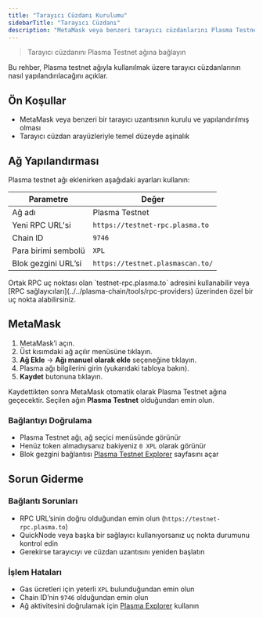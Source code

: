 ```yaml
---
title: "Tarayıcı Cüzdanı Kurulumu"
sidebarTitle: "Tarayıcı Cüzdanı"
description: "MetaMask veya benzeri tarayıcı cüzdanlarını Plasma Testnet ağına bağlamayı öğrenin. Ağ yapılandırması, bağlantı doğrulama ve yaygın sorunların çözümü adım adım açıklanır."
---
```



> Tarayıcı cüzdanını Plasma Testnet ağına bağlayın

Bu rehber, Plasma testnet ağıyla kullanılmak üzere tarayıcı cüzdanlarının nasıl yapılandırılacağını açıklar.

## Ön Koşullar

* MetaMask veya benzeri bir tarayıcı uzantısının kurulu ve yapılandırılmış olması
* Tarayıcı cüzdan arayüzleriyle temel düzeyde aşinalık

## Ağ Yapılandırması

Plasma testnet ağı eklenirken aşağıdaki ayarları kullanın:

| Parametre           | Değer                             |
| ------------------- | --------------------------------- |
| Ağ adı              | Plasma Testnet                    |
| Yeni RPC URL'si     | `https://testnet-rpc.plasma.to`  |
| Chain ID            | `9746`                            |
| Para birimi sembolü | `XPL`                             |
| Blok gezgini URL’si | `https://testnet.plasmascan.to/` |

<Tip>
  Ortak RPC uç noktası olan `testnet-rpc.plasma.to` adresini kullanabilir veya [RPC sağlayıcıları](../../plasma-chain/tools/rpc-providers) üzerinden özel bir uç nokta alabilirsiniz.
</Tip>

## MetaMask

1. MetaMask’i açın.
2. Üst kısımdaki ağ açılır menüsüne tıklayın.
3. **Ağ Ekle** → **Ağı manuel olarak ekle** seçeneğine tıklayın.
4. Plasma ağı bilgilerini girin (yukarıdaki tabloya bakın).
5. **Kaydet** butonuna tıklayın.

Kaydettikten sonra MetaMask otomatik olarak Plasma Testnet ağına geçecektir. Seçilen ağın **Plasma Testnet** olduğundan emin olun.

### Bağlantıyı Doğrulama

* Plasma Testnet ağı, ağ seçici menüsünde görünür
* Henüz token almadıysanız bakiyeniz `0 XPL` olarak görünür
* Blok gezgini bağlantısı [Plasma Testnet Explorer](https://testnet.plasmascan.to/) sayfasını açar

## Sorun Giderme

### Bağlantı Sorunları

* RPC URL’sinin doğru olduğundan emin olun (`https://testnet-rpc.plasma.to`)
* QuickNode veya başka bir sağlayıcı kullanıyorsanız uç nokta durumunu kontrol edin
* Gerekirse tarayıcıyı ve cüzdan uzantısını yeniden başlatın

### İşlem Hataları

* Gas ücretleri için yeterli `XPL` bulunduğundan emin olun
* Chain ID’nin `9746` olduğundan emin olun
* Ağ aktivitesini doğrulamak için [Plasma Explorer](https://testnet.plasmascan.to/) kullanın
